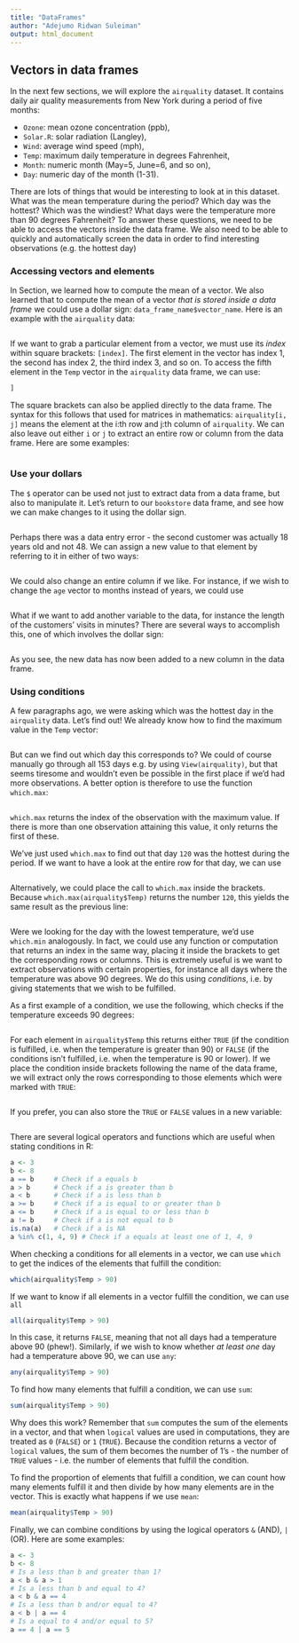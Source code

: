 ```yaml
---
title: "DataFrames"
author: "Adejumo Ridwan Suleiman"
output: html_document
---
```


## Vectors in data frames
In the next few sections, we will explore the `airquality` dataset. It contains daily air quality measurements from New York during a period of five months:

* `Ozone`: mean ozone concentration (ppb),
* `Solar.R`: solar radiation (Langley),
* `Wind`: average wind speed (mph),
* `Temp`: maximum daily temperature in degrees Fahrenheit,
* `Month`: numeric month (May=5, June=6, and so on),
* `Day`: numeric day of the month (1-31).

There are lots of things that would be interesting to look at in this dataset. What was the mean temperature during the period? Which day was the hottest? Which was the windiest? What days were the temperature more than 90 degrees Fahrenheit? To answer these questions, we need to be able to access the vectors inside the data frame. We also need to be able to quickly and automatically screen the data in order to find interesting observations (e.g. the hottest day)

### Accessing vectors and elements {#accessingelements}
In Section, we learned how to compute the mean of a vector. We also learned that to compute the mean of a vector _that is stored inside a data frame_ we could use a dollar sign: `data_frame_name$vector_name`. Here is an example with the `airquality` data:

```r

```

If we want to grab a particular element from a vector, we must use its _index_ within square brackets: `[index]`. The first element in the vector has index 1, the second has index 2, the third index 3, and so on. To access the fifth element in the `Temp` vector in the `airquality` data frame, we can use:

```r
]
```

The square brackets can also be applied directly to the data frame. The syntax for this follows that used for matrices in mathematics: `airquality[i, j]` means the element at the i:th row and j:th column of `airquality`. We can also leave out either `i` or `j` to extract an entire row or column from the data frame. Here are some examples:

```r

```



### Use your dollars
The `$` operator can be used not just to extract data from a data frame, but also to manipulate it. Let's return to our `bookstore` data frame, and see how we can make changes to it using the dollar sign.

```r

```

Perhaps there was a data entry error - the second customer was actually 18 years old and not 48. We can assign a new value to that element by referring to it in either of two ways:

```r

```

We could also change an entire column if we like. For instance, if we wish to change the `age` vector to months instead of years, we could use
```r

```

What if we want to add another variable to the data, for instance the length of the customers' visits in minutes? There are several ways to accomplish this, one of which involves the dollar sign:

```r

```

As you see, the new data has now been added to a new column in the data frame.




### Using conditions 
A few paragraphs ago, we were asking which was the hottest day in the `airquality` data. Let's find out! We already know how to find the maximum value in the `Temp` vector:

```r

```

But can we find out which day this corresponds to? We could of course manually go through all 153 days e.g. by using `View(airquality)`, but that seems tiresome and wouldn't even be possible in the first place if we'd had more observations. A better option is therefore to use the function `which.max`:

```r

```

`which.max` returns the index of the observation with the maximum value. If there is more than one observation attaining this value, it only returns the first of these.

We've just used `which.max` to find out that day `120` was the hottest during the period. If we want to have a look at the entire row for that day, we can use

```r

```

Alternatively, we could place the call to `which.max` inside the brackets. Because `which.max(airquality$Temp)` returns the number `120`, this yields the same result as the previous line:

```r

```

Were we looking for the day with the lowest temperature, we'd use `which.min` analogously. In fact, we could use any function or computation that returns an index in the same way, placing it inside the brackets to get the corresponding rows or columns. This is extremely useful is we want to extract observations with certain properties, for instance all days where the temperature was above 90 degrees. We do this using _conditions_, i.e. by giving statements that we wish to be fulfilled.

As a first example of a condition, we use the following, which checks if the temperature exceeds 90 degrees:

```r

```

For each element in `airquality$Temp` this returns either `TRUE` (if the condition is fulfilled, i.e. when the temperature is greater than 90) or `FALSE` (if the conditions isn't fulfilled, i.e. when the temperature is 90 or lower). If we place the condition inside brackets following the name of the data frame, we will extract only the rows corresponding to those elements which were marked with `TRUE`:

```r

```

If you prefer, you can also store the `TRUE` or `FALSE` values in a new variable:

```r

```

There are several logical operators and functions which are useful when stating conditions in R:

```r
a <- 3
b <- 8
a == b     # Check if a equals b
a > b      # Check if a is greater than b
a < b      # Check if a is less than b
a >= b     # Check if a is equal to or greater than b
a <= b     # Check if a is equal to or less than b
a != b     # Check if a is not equal to b
is.na(a)   # Check if a is NA
a %in% c(1, 4, 9) # Check if a equals at least one of 1, 4, 9
```  

When checking a conditions for all elements in a vector, we can use `which` to get the indices of the elements that fulfill the condition:

```r
which(airquality$Temp > 90)
```  

If we want to know if all elements in a vector fulfill the condition, we can use `all`

```r
all(airquality$Temp > 90)
```  

In this case, it returns `FALSE`, meaning that not all days had a temperature above 90 (phew!). Similarly, if we wish to know whether _at least one_ day had a temperature above 90, we can use `any`:

```r
any(airquality$Temp > 90)
```

To find how many elements that fulfill a condition, we can use `sum`:

```r
sum(airquality$Temp > 90)
```

Why does this work? Remember that `sum` computes the sum of the elements in a vector, and that when `logical` values are used in computations, they are treated as `0` (`FALSE`) or `1` (`TRUE`). Because the condition returns a vector of `logical` values, the sum of them becomes the number of 1's - the number of `TRUE` values  - i.e. the number of elements that fulfill the condition.

To find the proportion of elements that fulfill a condition, we can count how many elements fulfill it and then divide by how many elements are in the vector. This is exactly what happens if we use `mean`:

```r
mean(airquality$Temp > 90)
```

Finally, we can combine conditions by using the logical operators `&` (AND), `|` (OR). Here are some examples:

```r
a <- 3
b <- 8
# Is a less than b and greater than 1?
a < b & a > 1
# Is a less than b and equal to 4?
a < b & a == 4
# Is a less than b and/or equal to 4?
a < b | a == 4
# Is a equal to 4 and/or equal to 5?
a == 4 | a == 5
```



